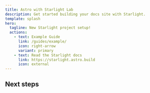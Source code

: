 ```yaml
---
title: Astro with Starlight Lab
description: Get started building your docs site with Starlight.
template: splash
hero:
  tagline: New Starlight project setup!
  actions:
    - text: Example Guide
      link: /guides/example/
      icon: right-arrow
      variant: primary
    - text: Read the Starlight docs
      link: https://starlight.astro.build
      icon: external
---
```



## Next steps

<CardGrid>
	<LinkCard
		title="Guides"
		description="See the guides"
		href="/guides/example/"
	/>
	<LinkCard
		title="Reference"
		description="See the reference"
		href="/reference/example"
	/>
</CardGrid>
